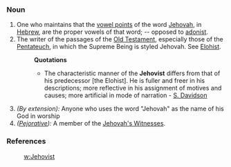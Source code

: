 ===Noun===
#One who maintains that the [[vowel point]]s of the word [[Jehovah]], in [[Hebrew]], are the proper vowels of that word; -- opposed to [[adonist]].
#The writer of the passages of the [[Old Testament]], especially those of the [[Pentateuch]], in which the Supreme Being is styled Jehovah. See [[Elohist]].
#:'''Quotations'''
#:*The characteristic manner of the '''Jehovist''' differs from that of his predecessor [the Elohist]. He is fuller and freer in his descriptions; more reflective in his assignment of motives and causes; more artificial in mode of narration - [[S. Davidson]]
#''(By extension):'' Anyone who uses the word "Jehovah" as the name of his God in worship
#''([[Pejorative]]):'' A member of the [[Jehovah's Witnesses]].

===References===
:[[w:Jehovist]]